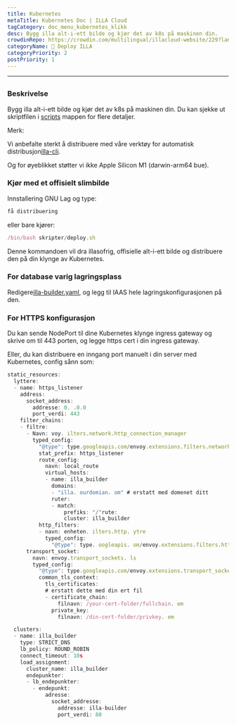 ```yaml
---
title: Kubernetes
metaTitle: Kubernetes Doc | ILLA Cloud
tagCategory: doc_menu_kubernetes_klikk
desc: Bygg illa alt-i-ett bilde og kjør det av k8s på maskinen din.
crowdinRepo: https://crowdin.com/multilingual/illacloud-website/229?languages=no&filter=basic&value=0
categoryName: 👷 Deploy ILLA
categoryPriority: 2
postPriority: 1
---
```


* * *

## <h2 hidden>Kubernetes</h2>

### Beskrivelse

Bygg illa alt-i-ett bilde og kjør det av k8s på maskinen din. Du kan sjekke ut skriptfilen i [scripts](https://github.com/illacloud/deploy-illa-manually/blob/main/kubernetes/scripts) mappen for flere detaljer.

Merk:

Vi anbefalte sterkt å distribuere med våre verktøy for automatisk distribusjon[illa-cli](https://github.com/illacloud/illa).

Og for øyeblikket støtter vi ikke Apple Silicon M1 (darwin-arm64 bue).

### Kjør med et offisielt slimbilde

Innstallering GNU Lag og type:

```jsx
få distribuering
```

eller bare kjører:

```jsx
/bin/bash skripter/deploy.sh
```

Denne kommandoen vil dra illasofrig, offisielle alt-i-ett bilde og distribuere den på din klynge av Kubernetes.

### For database varig lagringsplass

Redigere[illa-builder.yaml](https://github.com/illacloud/deploy-illa-manually/blob/main/kubernetes/illa-builder.yaml), og legg til IAAS hele lagringskonfigurasjonen på den.

### For HTTPS konfigurasjon

Du kan sende NodePort til dine Kubernetes klynge ingress gateway og skrive om til 443 porten, og legge https cert i din ingress gateway.

Eller, du kan distribuere en inngang port manuelt i din server med Kubernetes, config sånn som:

```jsx
static_resources:
  lyttere:
  - name: https_listener
    address:
      socket_address:
        addresse: 0. .0.0
        port_verdi: 443
    filter_chains:
    - filtre:
      - Navn: voy. ilters.network.http_connection_manager
        typed_config:
          "@type": type.googleapis.com/envoy.extensions.filters.network.http_connection_manager.v3. ttpConnectionManager
          stat_prefix: https_listener
          route_config:
            navn: local_route
            virtual_hosts:
            - name: illa_builder
              domains:
              - "illa. ourdomian. om" # erstatt med domenet ditt
              ruter:
              - match:
                  prefiks: "/"rute:
                  cluster: illa_builder
          http_filters:
          - navn: enheten. ilters.http. ytre
            typed_config:
              "@type": type. oogleapis. om/envoy.extensions.filters.http.router.v3.Router
      transport_socket:
        navn: envoy.transport_sockets. ls
        typed_config:
          "@type": type.googleapis.com/envoy.extensions.transport_sockets.tls.v3. ownstreamTlsContext
          common_tls_context:
            tls_certificates:
            # erstatt dette med din ert fil
            - certificate_chain:
                filnavn: /your-cert-folder/fullchain. em
              private_key:
                filnavn: /din-cert-folder/privkey. em

  clusters:
  - name: illa_builder
    type: STRICT_DNS
    lb_policy: ROUND_ROBIN
    connect_timeout: 10s
    load_assignment:
      cluster_name: illa_builder
      endepunkter:
      - lb_endepunkter:
        - endepunkt:
            adresse:
              socket_addresse:
                addresse: illa-builder
                port_verdi: 80
```
